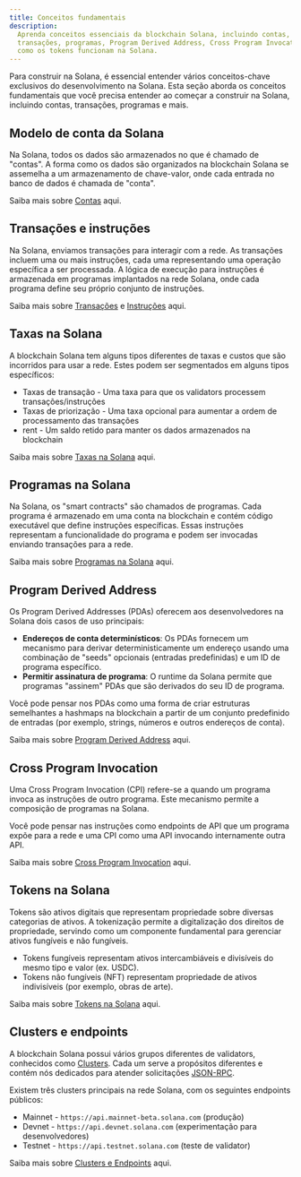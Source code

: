 ```yaml
---
title: Conceitos fundamentais
description:
  Aprenda conceitos essenciais da blockchain Solana, incluindo contas,
  transações, programas, Program Derived Address, Cross Program Invocation e
  como os tokens funcionam na Solana.
---
```


Para construir na Solana, é essencial entender vários conceitos-chave exclusivos
do desenvolvimento na Solana. Esta seção aborda os conceitos fundamentais que
você precisa entender ao começar a construir na Solana, incluindo contas,
transações, programas e mais.

## Modelo de conta da Solana

Na Solana, todos os dados são armazenados no que é chamado de "contas". A forma
como os dados são organizados na blockchain Solana se assemelha a um
armazenamento de chave-valor, onde cada entrada no banco de dados é chamada de
"conta".

Saiba mais sobre [Contas](/docs/core/accounts) aqui.

## Transações e instruções

Na Solana, enviamos transações para interagir com a rede. As transações incluem
uma ou mais instruções, cada uma representando uma operação específica a ser
processada. A lógica de execução para instruções é armazenada em programas
implantados na rede Solana, onde cada programa define seu próprio conjunto de
instruções.

Saiba mais sobre [Transações](/docs/core/transactions) e
[Instruções](/docs/core/transactions#instruction) aqui.

## Taxas na Solana

A blockchain Solana tem alguns tipos diferentes de taxas e custos que são
incorridos para usar a rede. Estes podem ser segmentados em alguns tipos
específicos:

- Taxas de transação - Uma taxa para que os validators processem
  transações/instruções
- Taxas de priorização - Uma taxa opcional para aumentar a ordem de
  processamento das transações
- rent - Um saldo retido para manter os dados armazenados na blockchain

Saiba mais sobre [Taxas na Solana](/docs/core/fees) aqui.

## Programas na Solana

Na Solana, os "smart contracts" são chamados de programas. Cada programa é
armazenado em uma conta na blockchain e contém código executável que define
instruções específicas. Essas instruções representam a funcionalidade do
programa e podem ser invocadas enviando transações para a rede.

Saiba mais sobre [Programas na Solana](/docs/core/programs) aqui.

## Program Derived Address

Os Program Derived Addresses (PDAs) oferecem aos desenvolvedores na Solana dois
casos de uso principais:

- **Endereços de conta determinísticos**: Os PDAs fornecem um mecanismo para
  derivar deterministicamente um endereço usando uma combinação de "seeds"
  opcionais (entradas predefinidas) e um ID de programa específico.
- **Permitir assinatura de programa**: O runtime da Solana permite que programas
  "assinem" PDAs que são derivados do seu ID de programa.

Você pode pensar nos PDAs como uma forma de criar estruturas semelhantes a
hashmaps na blockchain a partir de um conjunto predefinido de entradas (por
exemplo, strings, números e outros endereços de conta).

Saiba mais sobre [Program Derived Address](/docs/core/pda) aqui.

## Cross Program Invocation

Uma Cross Program Invocation (CPI) refere-se a quando um programa invoca as
instruções de outro programa. Este mecanismo permite a composição de programas
na Solana.

Você pode pensar nas instruções como endpoints de API que um programa expõe para
a rede e uma CPI como uma API invocando internamente outra API.

Saiba mais sobre [Cross Program Invocation](/docs/core/cpi) aqui.

## Tokens na Solana

Tokens são ativos digitais que representam propriedade sobre diversas categorias
de ativos. A tokenização permite a digitalização dos direitos de propriedade,
servindo como um componente fundamental para gerenciar ativos fungíveis e não
fungíveis.

- Tokens fungíveis representam ativos intercambiáveis e divisíveis do mesmo tipo
  e valor (ex. USDC).
- Tokens não fungíveis (NFT) representam propriedade de ativos indivisíveis (por
  exemplo, obras de arte).

Saiba mais sobre [Tokens na Solana](/docs/core/tokens) aqui.

## Clusters e endpoints

A blockchain Solana possui vários grupos diferentes de validators, conhecidos
como [Clusters](/docs/references/clusters). Cada um serve a propósitos
diferentes e contém nós dedicados para atender solicitações
[JSON-RPC](/docs/rpc/).

Existem três clusters principais na rede Solana, com os seguintes endpoints
públicos:

- Mainnet - `https://api.mainnet-beta.solana.com` (produção)
- Devnet - `https://api.devnet.solana.com` (experimentação para desenvolvedores)
- Testnet - `https://api.testnet.solana.com` (teste de validator)

Saiba mais sobre [Clusters e Endpoints](/docs/references/clusters) aqui.
